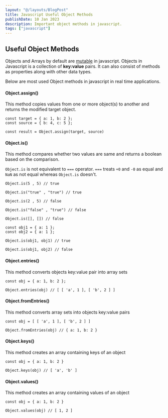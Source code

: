 ```yaml
---
layout: "@/layouts/BlogPost"
title: Javascript Useful Object Methods
publishDate: 10 Jan 2023
description: Important object methods in javascript.
tags: ["javascript"]
---
```


## Useful Object Methods

Objects and Arrays by default are [mutable](https://www.syedzoheb.tech/posts/mutables-and-immutables-in-javascript) in javascript. Objects in Javascript is a collection of **key:value** pairs. It can also consist of methods as properties along with other data types.

Below are most used Object methods in javascript in real time applications.

#### Object.assign()

This method copies values from one or more object(s) to another and returns the modified target object.

```
const target = { a: 1, b: 2 };
const source = { b: 4, c: 5 };

const result = Object.assign(target, source)

```

#### Object.is()

This method compares whether two values are same and returns a boolean based on the comparison.

`Object.is` is not equivalent to `===` operator. `===` treats `+0` and `-0` as equal and `NaN` as not equal whereas `Object.is` doesn't.

```
Object.is(5 , 5) // true

Object.is("true" , "true") // true

Object.is(2 , 5) // false

Object.is("false" , "true") // false

Object.is([], []) // false

const obj1 = { a: 1 };
const obj2 = { a: 1 };

Object.is(obj1, obj1) // true

Object.is(obj1, obj2) // false

```

#### Object.entries()

This method converts objects key:value pair into array sets

```
const obj = { a: 1, b: 2 };

Object.entries(obj) // [ [ 'a', 1 ], [ 'b', 2 ] ]

```

#### Object.fromEntries()

This method converts array sets into objects key:value pairs

```
const obj = [ [ 'a', 1 ], [ 'b', 2 ] ]

Object.fromEntries(obj) // { a: 1, b: 2 }

```

#### Object.keys()

This method creates an array containing keys of an object

```
const obj = { a: 1, b: 2 }

Object.keys(obj) // [ 'a', 'b' ]

```

#### Object.values()

This method creates an array containing values of an object

```
const obj = { a: 1, b: 2 }

Object.values(obj) // [ 1, 2 ]

```
